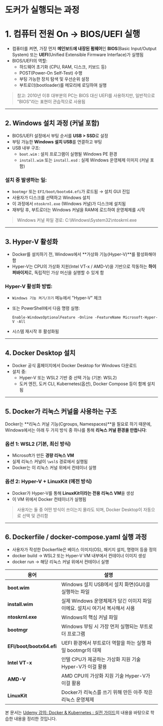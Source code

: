 # 도커가 실행되는 과정

# 1. 컴퓨터 전원 On → BIOS/UEFI 실행

- 컴퓨터를 켜면, 가장 먼저 **메인보드에 내장된 펌웨어**인 **BIOS**(Basic Input/Output System) 또는 **UEFI**(Unified Extensible Firmware Interface)가 실행됨
- BIOS/UEFI의 역할:
    - 하드웨어 초기화 (CPU, RAM, 디스크, 키보드 등)
    - POST(Power-On Self-Test) 수행
    - 부팅 가능한 장치 탐색 및 우선순위 설정
    - 부트로더(bootloader)를 메모리에 로딩하여 실행

> 참고: 2010년 이후 대부분의 PC는 BIOS 대신 UEFI를 사용하지만, 일반적으로 "BIOS"라는 표현이 관습적으로 사용됨
> 

---

## 2. Windows 설치 과정 (커널 포함)

- BIOS/UEFI 설정에서 부팅 순서를 **USB > SSD**로 설정
- 부팅 가능한 **Windows 설치 USB**를 연결하고 부팅
- USB 내부 구조:
    - `boot.wim` : 설치 프로그램이 실행될 Windows PE 환경
    - `install.wim` 또는 `install.esd` : 실제 Windows 운영체제 이미지 (커널 포함)

### 설치 중 발생하는 일:

- `bootmgr` 또는 `EFI/boot/bootx64.efi`가 로드됨 → 설치 GUI 진입
- 사용자가 디스크를 선택하고 Windows 설치
- 이 과정에서 `ntoskrnl.exe` (Windows 커널)가 디스크에 설치됨
- 재부팅 후, 부트로더는 Windows 커널을 RAM에 로드하여 운영체제를 시작

> Windows 커널 파일 경로: C:\Windows\System32\ntoskrnl.exe
> 

---

## 3. Hyper-V 활성화

- Docker를 설치하기 전, Windows에서 **가상화 기능(Hyper-V)**를 활성화해야 함
- Hyper-V는 CPU의 가상화 지원(Intel VT-x / AMD-V)을 기반으로 작동하는 **하이퍼바이저**로, 독립적인 가상 머신을 실행할 수 있게 함

### Hyper-V 활성화 방법:

- `Windows 기능 켜기/끄기` 메뉴에서 "Hyper-V" 체크
- 또는 PowerShell에서 다음 명령 실행:
    
    ```
    Enable-WindowsOptionalFeature -Online -FeatureName Microsoft-Hyper-V -All
    ```
    
- 시스템 재시작 후 활성화됨

---

## 4. Docker Desktop 설치

- Docker 공식 홈페이지에서 Docker Desktop for Windows 다운로드
- 설치 중:
    - Hyper-V 또는 WSL2 기반 중 선택 가능 (기본: WSL2)
    - 도커 엔진, 도커 CLI, Kubernetes(옵션), Docker Compose 등이 함께 설치됨

---

## 5. Docker가 리눅스 커널을 사용하는 구조

Docker는 **리눅스 커널 기능(Cgroups, Namespaces)**을 필요로 하기 때문에,
Windows에서는 아래 두 가지 방식 중 하나를 통해 **리눅스 커널 환경을 만듭니다**:

### 옵션 1: WSL2 (기본, 최신 방식)

- Microsoft가 만든 **경량 리눅스 VM**
- 실제 리눅스 커널이 `\wsl$` 경로에서 실행됨
- Docker는 이 리눅스 커널 위에서 컨테이너 실행

### 옵션 2: Hyper-V + LinuxKit (예전 방식)

- Docker가 Hyper-V를 통해 **LinuxKit이라는 전용 리눅스 VM**을 생성
- 이 VM 위에서 Docker 컨테이너가 실행됨

> 사용자는 둘 중 어떤 방식이 쓰이는지 몰라도 되며, Docker Desktop이 자동으로 선택 및 관리함
> 

---

## 6. Dockerfile / docker-compose.yaml 실행 과정

- 사용자가 작성한 Dockerfile은 베이스 이미지(OS), 패키지 설치, 명령어 등을 정의
- docker build → WSL2 또는 Hyper-V VM 내부에서 컨테이너 이미지 생성
- docker run → 해당 리눅스 커널 위에서 컨테이너 실행

| 용어 | 설명 |
| --- | --- |
| **boot.wim** | Windows 설치 USB에서 설치 화면(GUI)을 실행하는 파일 |
| **install.wim** | 실제 Windows 운영체제가 담긴 이미지 파일이에요. 설치시 여기서 복사해서 사용  |
| **ntoskrnl.exe** | Windows의 핵심 커널 파일 |
| **bootmgr** | Windows 부팅 시 가장 먼저 실행되는 부트로더 프로그램 |
| **EFI/boot/bootx64.efi** | UEFI 환경에서 부트로더 역할을 하는 실행 파일 bootmgr의 대체 |
| **Intel VT-x** | 인텔 CPU가 제공하는 가상화 지원 기술Hyper-V가 이걸 활용 |
| **AMD-V** | AMD CPU의 가상화 지원 기술 Hyper-V가 이걸 활용 |
| **LinuxKit** | Docker가 리눅스를 쓰기 위해 만든 아주 작은 리눅스 운영체제 |


본 문서는 [Udemy 강의: Docker & Kubernetes : 실전 가이드](https://www.udemy.com/course/docker-kubernetes-2022/?couponCode=ST16MT230625G2)의 내용을 바탕으로 학습한 내용을 정리한 것입니다.